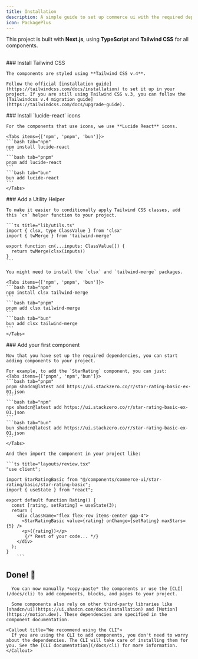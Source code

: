 ```yaml
---
title: Installation
description: A simple guide to set up commerce ui with the required dependencies and structure.
icon: PackagePlus
---
```


This project is built with **Next.js**, using **TypeScript** and **Tailwind CSS** for all components.

## 

<Steps>
  <Step>
    ### Install Tailwind CSS

    The components are styled using **Tailwind CSS v.4**.

    Follow the official [installation guide](https://tailwindcss.com/docs/installation) to set it up in your project. If you are still using Tailwind CSS v.3, you can follow the [Tailwindcss v.4 migration guide](https://tailwindcss.com/docs/upgrade-guide).
  </Step>

  <Step>
    ### Install `lucide-react` icons

    For the components that use icons, we use **Lucide React** icons.

    <Tabs items={['npm', 'pnpm', 'bun']}>
    ```bash tab="npm"
    npm install lucide-react
    ```
    ```bash tab="pnpm"
    pnpm add lucide-react
    ```
    ```bash tab="bun"
    bun add lucide-react
    ```
    </Tabs>
  </Step>

  <Step>
    ### Add a Utility Helper

    To make it easier to conditionally apply Tailwind CSS classes, add this `cn` helper function to your project.

    ```ts title="lib/utils.ts"
    import { clsx, type ClassValue } from 'clsx'
    import { twMerge } from 'tailwind-merge'

    export function cn(...inputs: ClassValue[]) {
      return twMerge(clsx(inputs))
    }
    ```
    
    You might need to install the `clsx` and `tailwind-merge` packages.

    <Tabs items={['npm', 'pnpm', 'bun']}>
    ```bash tab="npm"
    npm install clsx tailwind-merge
    ```
    ```bash tab="pnpm"
    pnpm add clsx tailwind-merge
    ```
    ```bash tab="bun"
    bun add clsx tailwind-merge
    ```
    </Tabs>
    
  </Step>

  <Step>
   ### Add your first component

    Now that you have set up the required dependencies, you can start adding components to your project.
    
    For example, to add the `StarRating` component, you can just:
    <Tabs items={['pnpm', 'npm','bun']}>
    ```bash tab="pnpm"
    pnpm shadcn@latest add https://ui.stackzero.co/r/star-rating-basic-ex-01.json
    ```
    ```bash tab="npm"
    npx shadcn@latest add https://ui.stackzero.co/r/star-rating-basic-ex-01.json
    ```
    ```bash tab="bun"
    bun shadcn@latest add https://ui.stackzero.co/r/star-rating-basic-ex-01.json
    ```
    </Tabs>

    And then import the component in your project like: 

    ```ts title="layouts/review.tsx"
    "use client";

    import StarRatingBasic from "@/components/commerce-ui/star-rating/basic/star-rating-basic";
    import { useState } from "react";

    export default function Rating() {
      const [rating, setRating] = useState(3);
      return (
        <div className="flex flex-row items-center gap-4">
          <StarRatingBasic value={rating} onChange={setRating} maxStars={5} />
          <p>({rating})</p>
           {/* Rest of your code... */}
        </div>
      );
    }
        ```




  

  <Step>

  ## Done! 🎉
      
      You can now manually *copy-paste* the components or use the [CLI](/docs/cli) to add components, blocks, and pages to your project.

      Some components also rely on other third-party libraries like [shadcn/ui](https://ui.shadcn.com/docs/installation) and [Motion](https://motion.dev). These dependencies are specified in the component documentation.

    <Callout title="We recommend using the CLI">
      If you are using the CLI to add components, you don't need to worry about the dependencies. The CLI will take care of installing them for you. See the [CLI documentation](/docs/cli) for more information.
    </Callout>
  
  </Step>

  </Step>
</Steps>





